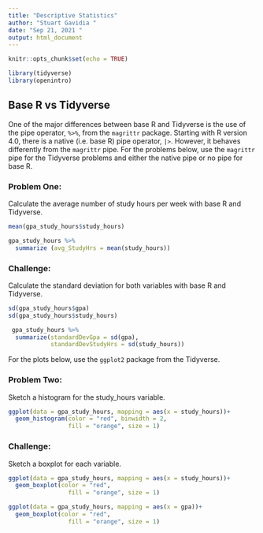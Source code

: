 ```yaml
---
title: "Descriptive Statistics"
author: "Stuart Gavidia "
date: "Sep 21, 2021 "
output: html_document
---
```


```r
knitr::opts_chunk$set(echo = TRUE)

library(tidyverse)
library(openintro)
```

## Base R vs Tidyverse
One of the major differences between base R and Tidyverse is the use of the pipe operator, ` %>% `, from the `magrittr` package. Starting with R version 4.0, there is a native (i.e. base R) pipe operator, `|>`. However, it behaves differently from the `magrittr` pipe. For the problems below, use the `magrittr` pipe for the Tidyverse problems and either the native pipe or no pipe for base R. 

### Problem One: 

Calculate the average number of study hours per week with base R and Tidyverse.

```r
mean(gpa_study_hours$study_hours)

gpa_study_hours %>% 
  summarize (avg_StudyHrs = mean(study_hours))
```

### Challenge: 

Calculate the standard deviation for both variables with base R and Tidyverse.

```r
sd(gpa_study_hours$gpa)
sd(gpa_study_hours$study_hours)

 gpa_study_hours %>% 
  summarize(standardDevGpa = sd(gpa),
            standardDevStudyHrs = sd(study_hours))
```

For the plots below, use the `ggplot2` package from the Tidyverse.

### Problem Two: 

Sketch a histogram for the study\_hours variable.

```r
ggplot(data = gpa_study_hours, mapping = aes(x = study_hours))+
  geom_histogram(color = "red", binwidth = 2,
                 fill = "orange", size = 1)

```

### Challenge: 

Sketch a boxplot for each variable.

```r
ggplot(data = gpa_study_hours, mapping = aes(x = study_hours))+
  geom_boxplot(color = "red",
                 fill = "orange", size = 1)

ggplot(data = gpa_study_hours, mapping = aes(x = gpa))+
  geom_boxplot(color = "red",
                 fill = "orange", size = 1)
```
